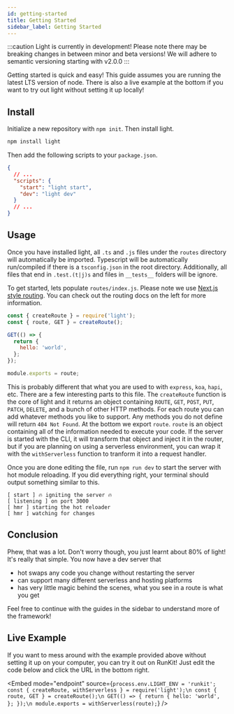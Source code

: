```yaml
---
id: getting-started
title: Getting Started
sidebar_label: Getting Started
---
```


:::caution
Light is currently in development! Please note there may be breaking changes in between minor and beta versions! We will adhere to semantic versioning starting with v2.0.0
:::

Getting started is quick and easy! This guide assumes you are running the latest LTS version of node. There is also a live example at the bottom if you want to try out light without setting it up locally!

## Install

Initialize a new repository with `npm init`. Then install light.

```bash
npm install light
```

Then add the following scripts to your `package.json`.

```json
{
  // ...
  "scripts": {
    "start": "light start",
    "dev": "light dev"
  }
  // ...
}
```

## Usage

Once you have installed light, all `.ts` and `.js` files under the `routes` directory will automatically be imported. Typescript will be automatically run/compiled if there is a `tsconfig.json` in the root directory. Additionally, all files that end in `.test.(t|j)s` and files in `__tests__` folders will be ignore.

To get started, lets populate `routes/index.js`. Please note we use [Next.js style routing](https://nextjs.org/docs/routing/introduction). You can check out the routing docs on the left for more information.

```js
const { createRoute } = require('light');
const { route, GET } = createRoute();

GET(() => {
  return {
    hello: 'world',
  };
});

module.exports = route;
```

This is probably different that what you are used to with `express`, `koa`, `hapi`, etc. There are a few interesting parts to this file. The `createRoute` function is the core of light and it returns an object containing `ROUTE`, `GET`, `POST`, `PUT`, `PATCH`, `DELETE`, and a bunch of other HTTP methods. For each route you can add whatever methods you like to support. Any methods you do not define will return `404 Not Found`. At the bottom we export `route`. `route` is an object containing all of the information needed to execute your code. If the server is started with the CLI, it will transform that object and inject it in the router, but if you are planning on using a serverless environment, you can wrap it with the `withServerless` function to tranform it into a request handler.

Once you are done editing the file, run `npm run dev` to start the server with hot module reloading. If you did everything right, your terminal should output something similar to this.

```
[ start ] 🔥 igniting the server 🔥
[ listening ] on port 3000
[ hmr ] starting the hot reloader
[ hmr ] watching for changes
```

## Conclusion

Phew, that was a lot. Don't worry though, you just learnt about 80% of light! It's really that simple. You now have a dev server that

- hot swaps any code you change without restarting the server
- can support many different serverless and hosting platforms
- has very little magic behind the scenes, what you see in a route is what you get

Feel free to continue with the guides in the sidebar to understand more of the framework!

## Live Example

If you want to mess around with the example provided above without setting it up on your computer, you can try it out on RunKit! Just edit the code below and click the URL in the bottom right.


<Embed
  mode="endpoint"
  source={`process.env.LIGHT_ENV = 'runkit';
const { createRoute, withServerless } = require('light');\n
const { route, GET } = createRoute();\n
GET(() => {
  return {
    hello: 'world',
  };
});\n
module.exports = withServerless(route);`}
/>
